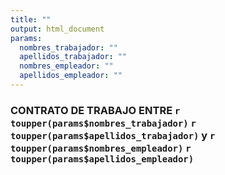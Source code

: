 ```yaml
---
title: ""
output: html_document
params:
  nombres_trabajador: ""
  apellidos_trabajador: ""
  nombres_empleador: ""
  apellidos_empleador: ""
---
```


### CONTRATO DE TRABAJO ENTRE `r toupper(params$nombres_trabajador)` `r toupper(params$apellidos_trabajador)` y `r toupper(params$nombres_empleador)` `r toupper(params$apellidos_empleador)` 


